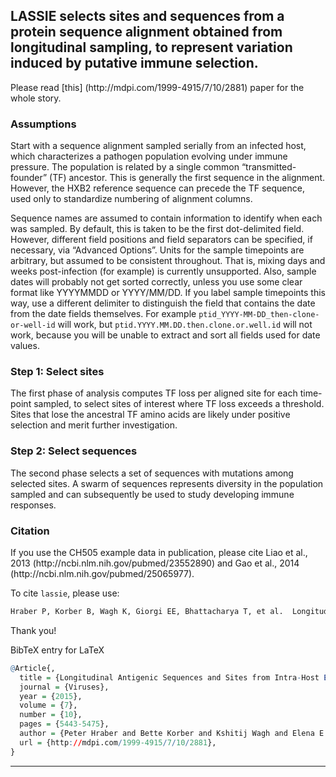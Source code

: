 ## LASSIE selects sites and sequences from a protein sequence alignment obtained from longitudinal sampling, to represent variation induced by putative immune selection.

Please read [this] (http://mdpi.com/1999-4915/7/10/2881) paper for the whole story.

### Assumptions

Start with a sequence alignment sampled serially from an infected
host, which characterizes a pathogen population evolving under immune
pressure.  The population is related by a single common
"transmitted-founder" (TF) ancestor.  This is generally the first
sequence in the alignment.  However, the HXB2 reference sequence can
precede the TF sequence, used only to standardize numbering of
alignment columns.

Sequence names are assumed to contain information to identify when
each was sampled.  By default, this is taken to be the first
dot-delimited field.  However, different field positions and field
separators can be specified, if necessary, via "Advanced Options".
Units for the sample timepoints are arbitrary, but assumed to be
consistent throughout.  That is, mixing days and weeks post-infection
(for example) is currently unsupported.  Also, sample dates will
probably not get sorted correctly, unless you use some clear format
like YYYYMMDD or YYYY/MM/DD.  If you label sample timepoints this way,
use a different delimiter to distinguish the field that contains the
date from the date fields themselves.  For example
`ptid_YYYY-MM-DD_then-clone-or-well-id` will work, but
`ptid.YYYY.MM.DD.then.clone.or.well.id` will not work, because you
will be unable to extract and sort all fields used for date values.

### Step 1: Select sites

The first phase of analysis computes TF loss per aligned site for each 
time-point sampled, to select sites of interest where TF loss exceeds a 
threshold.  Sites that lose the ancestral TF amino acids are likely under 
positive selection and merit further investigation.  

### Step 2: Select sequences

The second phase selects a set of sequences with mutations among selected 
sites.  A swarm of sequences represents diversity in the population sampled
and can subsequently be used to study developing immune responses.  

### Citation


If you use the CH505 example data in publication, please cite
Liao et al., 2013 (http://ncbi.nlm.nih.gov/pubmed/23552890) and
Gao et al., 2014 (http://ncbi.nlm.nih.gov/pubmed/25065977).

To cite `lassie`, please use:

```r
Hraber P, Korber B, Wagh K, Giorgi EE, Bhattacharya T, et al.  Longitudinal antigenic sequences and sites from intra-host evolution (LASSIE) identifies immune-selected HIV variants.  Viruses 7(10): 5443-5475, 2015.
```

Thank you!

BibTeX entry for LaTeX

```r
@Article{,
  title = {Longitudinal Antigenic Sequences and Sites from Intra-Host Evolution (LASSIE) Identifies Immune-Selected HIV Variants},
  journal = {Viruses},
  year = {2015},
  volume = {7},
  number = {10},
  pages = {5443-5475},
  author = {Peter Hraber and Bette Korber and Kshitij Wagh and Elena E. Giorgi and Tanmoy Bhattacharya and S. Gnanakaran and Alan S. Lapedes and Gerald H. Learn and Edward F. Kreider and Yingying Li and George M. Shaw and Beatrice H. Hahn and David C. Montefiori and S. Munir Alam and Mattia Bonsignori and M. Anthony Moody and Hua-Xin Liao and Feng Gao and Barton F. Haynes},
  url = {http://mdpi.com/1999-4915/7/10/2881},
}
```

***
